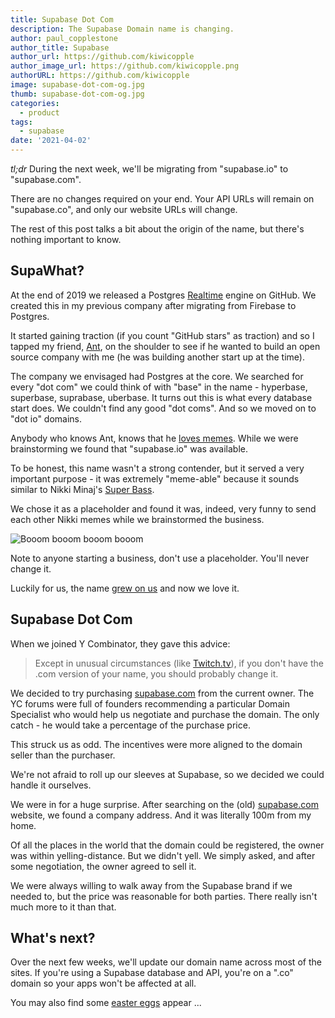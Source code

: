 ```yaml
---
title: Supabase Dot Com
description: The Supabase Domain name is changing.
author: paul_copplestone
author_title: Supabase
author_url: https://github.com/kiwicopple
author_image_url: https://github.com/kiwicopple.png
authorURL: https://github.com/kiwicopple
image: supabase-dot-com-og.jpg
thumb: supabase-dot-com-og.jpg
categories:
  - product
tags:
  - supabase
date: '2021-04-02'
---
```


_tl;dr_ During the next week, we'll be migrating from "supabase.io" to "supabase.com".

There are no changes required on your end. Your API URLs will remain on "supabase.co", and only our website URLs will change.

The rest of this post talks a bit about the origin of the name, but there's nothing important to know.

## SupaWhat?

At the end of 2019 we released a Postgres [Realtime](https://github.com/supabase/realtime) engine on GitHub.
We created this in my previous company after migrating from Firebase to Postgres.

It started gaining traction (if you count "GitHub stars" as traction) and so I tapped my friend, [Ant](https://twitter.com/AntWilson),
on the shoulder to see if he wanted to build an open source company with me (he was building another start up at the time).

The company we envisaged had Postgres at the core. We searched for every "dot com" we could think of with "base" in the name - hyperbase,
superbase, suprabase, uberbase. It turns out this is what every database start does. We couldn't find any good "dot coms".
And so we moved on to "dot io" domains.

Anybody who knows Ant, knows that he [loves memes](/blog/launch-week). While we were brainstorming
we found that "supabase.io" was available.

To be honest, this name wasn't a strong contender, but it served a very important purpose - it was extremely "meme-able" because
it sounds similar to Nikki Minaj's [Super Bass](https://youtu.be/4JipHEz53sU).

We chose it as a placeholder and found it was, indeed, very funny to send each other Nikki memes while we brainstormed the business.

![Booom booom booom booom](/images/blog/nikki-supabase.jpg)

Note to anyone starting a business, don't use a placeholder. You'll never change it.

Luckily for us, the name [grew on us](https://news.ycombinator.com/item?id=23325430) and now we love it.

## Supabase Dot Com

When we joined Y Combinator, they gave this advice:

> Except in unusual circumstances (like [Twitch.tv](http://twitch.tv/)), if you don't have the .com version of your name,
> you should probably change it.

We decided to try purchasing [supabase.com](http://supabase.com) from the current owner. The YC forums were full of founders
recommending a particular Domain Specialist who would help us negotiate and purchase the domain. The only catch - he would take
a percentage of the purchase price.

This struck us as odd. The incentives were more aligned to the domain seller than the purchaser.

We're not afraid to roll up our sleeves at Supabase, so we decided we could handle it ourselves.

We were in for a huge surprise. After searching on the (old) [supabase.com](http://supabase.com) website, we found a company address.
And it was literally 100m from my home.

Of all the places in the world that the domain could be registered, the owner was within yelling-distance. But we didn't yell. We simply
asked, and after some negotiation, the owner agreed to sell it.

We were always willing to walk away from the Supabase brand if we needed to, but the price was reasonable for both parties. There really
isn't much more to it than that.

## What's next?

Over the next few weeks, we'll update our domain name across most of the sites. If you're using a Supabase database and API, you're on
a ".co" domain so your apps won't be affected at all.

You may also find some [easter eggs](https://twitter.com/AntWilson/status/1354343248098070530) appear ...
